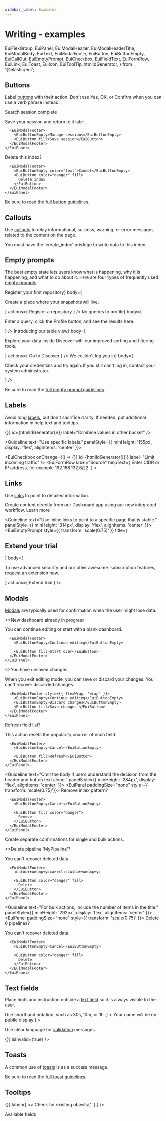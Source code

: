 ```yaml
---
sidebar_label: Examples
---
```


# Writing - examples

  EuiFlexGroup,
  EuiPanel,
  EuiModalHeader,
  EuiModalHeaderTitle,
  EuiModalBody,
  EuiText,
  EuiModalFooter,
  EuiButton,
  EuiButtonEmpty,
  EuiCallOut,
  EuiEmptyPrompt,
  EuiCheckbox,
  EuiFieldText,
  EuiFormRow,
  EuiLink,
  EuiToast,
  EuiIcon,
  EuiToolTip,
  htmlIdGenerator,
} from '@elastic/eui';

## Buttons

Label [buttons](../../components/navigation/buttons/button.mdx) with their action. Don't use Yes, OK, or Confirm when you can use a verb phrase instead.

<EuiFlexGroup gutterSize="m" alignItems="stretch">
  <Guideline text="Use a verb + noun for a button label." panelStyle={{ minHeight: '292px', display: 'flex', alignItems: 'center' }}>
    <EuiPanel paddingSize="none" style={{ transform: 'scale(0.75)' }}>
      <EuiModalHeader>
        <EuiModalHeaderTitle>Search session complete</EuiModalHeaderTitle>
      </EuiModalHeader>
      <EuiModalBody>
        <EuiText>
          <p>Save your session and return to it later.</p>
        </EuiText>
      </EuiModalBody>

      <EuiModalFooter>
        <EuiButtonEmpty>Manage sessions</EuiButtonEmpty>
        <EuiButton fill>Save session</EuiButton>
      </EuiModalFooter>
    </EuiPanel>
  </Guideline>
  <Guideline text="Use the same verb + noun as in the title." panelStyle={{ minHeight: '292px', display: 'flex', alignItems: 'center' }}>
    <EuiPanel paddingSize="none" style={{ transform: 'scale(0.75)' }}>
      <EuiModalHeader>
        <EuiModalHeaderTitle>Delete this index?</EuiModalHeaderTitle>
      </EuiModalHeader>

      <EuiModalFooter>
        <EuiButtonEmpty color="text">Cancel</EuiButtonEmpty>
        <EuiButton color="danger" fill>
          Delete index
        </EuiButton>
      </EuiModalFooter>
    </EuiPanel>
  </Guideline>
</EuiFlexGroup>

Be sure to read the [full button guidelines](../../components/navigation/buttons/guidelines.mdx).

## Callouts

Use [callouts](../../components/display/callout.mdx) to relay informational, success, warning, or error messages related to the content on the page.

<EuiFlexGroup gutterSize="m">
  <Guideline text="Ensure the description provides information in addition to the title" panelStyle={{ minHeight: '186px', display: 'flex', alignItems: 'center' }}>
    <EuiCallOut
      title="Ensure the description provides information in addition to the title."
      iconType="error"
      color="danger"
    >
      You must have the 'create_index' privilege to write data to this index.
    </EuiCallOut>
  </Guideline>
  <Guideline text="If a single sentence, end with a period." panelStyle={{ minHeight: '186px', display: 'flex', alignItems: 'center' }}>
    <EuiCallOut
      title="Your index can match two sources."
      iconType="search"
    />
  </Guideline>
</EuiFlexGroup>

## Empty prompts

The best empty state lets users know what is happening, why it is happening, and what to do about it. Here are four types of frequently used [empty prompts](../../components/display/empty-prompt/index.mdx).

<Guideline text="Prompt first-time users to take action.">
  <EuiEmptyPrompt
    style={{ transform: 'scale(0.75)'}}
    iconType="addDataApp"
    title={<h2>Register your first repository</h2>}
    body={<p>Create a place where your snapshots will live.</p>}
    actions={
      <EuiButton color="primary" fill>
        Register a repository
      </EuiButton>
    }
  />
</Guideline>

<Guideline text="If there is nothing to show, give instructions on what to do.">
  <EuiEmptyPrompt
    style={{ transform: 'scale(0.75)'}}
    iconType="searchProfilerApp"
    title={<h2>No queries to profile</h2>}
    body={
      <p>
        Enter a query, click the Profile button, and see the results
        here.
      </p>
    }
  />
</Guideline>

<Guideline text="Introduce a feature.">
  <EuiEmptyPrompt
    style={{ transform: 'scale(0.75)'}}
    iconType="discoverApp"
    title={<h2>Introducing our table view</h2>}
    body={
      <p>
        Explore your data inside Discover with our improved sorting and
        filtering tools.
      </p>
    }
    actions={
      <EuiButton color="primary" fill>
        Go to Discover
      </EuiButton>
    }
  />
</Guideline>

<Guideline text="If using an empty prompt for an error, explain next steps.">
  <EuiEmptyPrompt
    style={{ transform: 'scale(0.75)'}}
    iconType="lock"
    title={<h2>We couldn&apos;t log you in</h2>}
    body={
      <p>
        Check your credentials and try again. If you still can&apos;t
        log in, contact your system administrator.
      </p>
    }
  />
</Guideline>

Be sure to read the [full empty prompt guidelines](../../components/display/empty-prompt/index.mdx#guidelines).

## Labels

Avoid long [labels](../../components/forms/layouts/label.mdx), but don't sacrifice clarity. If needed, put additional information in help text and tooltips.

<EuiFlexGroup gutterSize="m">
  <Guideline text="Use labels that say what the input does." panelStyle={{ minHeight: '155px', display: 'flex', alignItems: 'center' }}>
    <div>
      <EuiFormRow>
        <EuiCheckbox
          onChange={() => {}}
          id={htmlIdGenerator()()}
          label="Combine values in other bucket"
        />
      </EuiFormRow>
      <EuiFormRow label="Bucket label">
        <EuiFieldText />
      </EuiFormRow>
    </div>
  </Guideline>

  <Guideline text="Use specific labels." panelStyle={{ minHeight: '155px', display: 'flex', alignItems: 'center' }}>
    <div>
      <EuiFormRow>
        <EuiCheckbox
          onChange={() => {}}
          id={htmlIdGenerator()()}
          label="Limit incoming traffic"
        />
      </EuiFormRow>
      <EuiFormRow
        label="Source"
        helpText={
          <span>
            Enter CIDR or IP address, for example 192.168.132.6/22.
          </span>
        }
      >
        <EuiFieldText />
      </EuiFormRow>
    </div>
  </Guideline>
</EuiFlexGroup>

## Links

Use [links](../../components/navigation/link.mdx) to point to detailed information.

<EuiFlexGroup gutterSize="m">
  <Guideline text="Place a 'Learn more' link after text that briefly introduces a topic or feature." panelStyle={{ minHeight: '314px', display: 'flex', alignItems: 'center' }}>
    <EuiCallOut size="m" title="Building a dashboard?" iconType="gear">
      Create content directly from our Dashboard app using our new integrated workflow. <Link to="https://www.elastic.co">Learn more</Link>
    </EuiCallOut>
  </Guideline>

  <Guideline text="Use inline links to point to a specific page that is stable." panelStyle={{ minHeight: '314px', display: 'flex', alignItems: 'center' }}>
    <EuiEmptyPrompt
      style={{ transform: 'scale(0.75)' }}
      title={<h2>Extend your trial</h2>}
      body={
        <p>
          To use advanced security and our other awesome&nbsp;
          <EuiLink>subscription features</EuiLink>, request an extension
          now.
        </p>
      }
      actions={
        <EuiButton color="primary" fill>
          Extend trial
        </EuiButton>
      }
    />
  </Guideline>
</EuiFlexGroup>

## Modals

[Modals](../../components/containers/modal/index.mdx) are typically used for confirmation when the user might lose data.

<EuiFlexGroup gutterSize="m">
  <Guideline text="For the body text, use one to two short sentences that explain the consequences." panelStyle={{ minHeight: '360px', display: 'flex', alignItems: 'center' }}>
    <EuiPanel paddingSize="none" style={{ transform: 'scale(0.75)' }}>
      <EuiModalHeader>
        <EuiModalHeaderTitle>
          <>New dashboard already in progress</>
        </EuiModalHeaderTitle>
      </EuiModalHeader>
      <EuiModalBody>
        <EuiText>
          <p>You can continue editing or start with a blank dashboard.</p>
        </EuiText>
      </EuiModalBody>

      <EuiModalFooter>
        <EuiButtonEmpty>Continue editing</EuiButtonEmpty>

        <EuiButton fill>Start over</EuiButton>
      </EuiModalFooter>
    </EuiPanel>
  </Guideline>
  <Guideline text="Some cases require three buttons." panelStyle={{ minHeight: '360px', display: 'flex', alignItems: 'center' }}>
    <EuiPanel paddingSize="none" style={{ transform: 'scale(0.75)' }}>
      <EuiModalHeader>
        <EuiModalHeaderTitle>
          <>You have unsaved changes</>
        </EuiModalHeaderTitle>
      </EuiModalHeader>
      <EuiModalBody>
        <EuiText>
          <p>
            When you exit editing mode, you can save or discard your
            changes. You can&apos;t recover discarded changes.
          </p>
        </EuiText>
      </EuiModalBody>

      <EuiModalFooter style={{ flexWrap: 'wrap' }}>
        <EuiButtonEmpty>Continue editing</EuiButtonEmpty>
        <EuiButtonEmpty>Discard changes</EuiButtonEmpty>
        <EuiButton fill>Save changes </EuiButton>
      </EuiModalFooter>
    </EuiPanel>
  </Guideline>
</EuiFlexGroup>

<EuiFlexGroup gutterSize="m">
  <Guideline text="Use the same action verbs in the header and button text." panelStyle={{ minHeight: '284px', display: 'flex', alignItems: 'center' }}>
    <EuiPanel paddingSize="none" style={{ transform: 'scale(0.75)'}}>
      <EuiModalHeader>
        <EuiModalHeaderTitle>Refresh field list?</EuiModalHeaderTitle>
      </EuiModalHeader>
      <EuiModalBody>
        <EuiText>
          <p>This action resets the popularity counter of each field.</p>
        </EuiText>
      </EuiModalBody>

      <EuiModalFooter>
        <EuiButtonEmpty>Cancel</EuiButtonEmpty>

        <EuiButton fill>Refresh</EuiButton>
      </EuiModalFooter>
    </EuiPanel>
  </Guideline>

  <Guideline text="Omit the body if users understand the decision from the header and button text alone." panelStyle={{ minHeight: '284px', display: 'flex', alignItems: 'center' }}>
    <EuiPanel paddingSize="none" style={{ transform: 'scale(0.75)'}}>
      <EuiModalHeader>
        <EuiModalHeaderTitle>Remove index pattern?</EuiModalHeaderTitle>
      </EuiModalHeader>

      <EuiModalFooter>
        <EuiButtonEmpty>Cancel</EuiButtonEmpty>

        <EuiButton fill color="danger">
          Remove
        </EuiButton>
      </EuiModalFooter>
    </EuiPanel>
  </Guideline>
</EuiFlexGroup>

Create separate confirmations for single and bulk actions.

<EuiFlexGroup gutterSize="m">
  <Guideline text="Asking users to delete a single item should include the item name in the title, if possible. Use single quotes around the name if it helps clarify meaning." panelStyle={{ minHeight: '292px', display: 'flex', alignItems: 'center' }}>
    <EuiPanel paddingSize="none" style={{ transform: 'scale(0.75)'}}>
      <EuiModalHeader>
        <EuiModalHeaderTitle>
          <>Delete pipeline &apos;MyPipeline&apos;?</>
        </EuiModalHeaderTitle>
      </EuiModalHeader>
      <EuiModalBody>
        <EuiText>
          <p>You can&apos;t recover deleted data.</p>
        </EuiText>
      </EuiModalBody>

      <EuiModalFooter>
        <EuiButtonEmpty>Cancel</EuiButtonEmpty>

        <EuiButton color="danger" fill>
          Delete
        </EuiButton>
      </EuiModalFooter>
    </EuiPanel>
  </Guideline>

  <Guideline text="For bulk actions, include the number of items in the title." panelStyle={{ minHeight: '292px', display: 'flex', alignItems: 'center' }}>
    <EuiPanel paddingSize="none" style={{ transform: 'scale(0.75)' }}>
      <EuiModalHeader>
        <EuiModalHeaderTitle>Delete 6 pipelines?</EuiModalHeaderTitle>
      </EuiModalHeader>
      <EuiModalBody>
        <EuiText>
          <p>You can&apos;t recover deleted data.</p>
        </EuiText>
      </EuiModalBody>

      <EuiModalFooter>
        <EuiButtonEmpty>Cancel</EuiButtonEmpty>

        <EuiButton color="danger" fill>
          Delete
        </EuiButton>
      </EuiModalFooter>
    </EuiPanel>
  </Guideline>
</EuiFlexGroup>

## Text fields

Place hints and instruction outside a [text field](../../components/forms/text/basic.mdx) so it is always visible to the user.

<EuiFlexGroup gutterSize="m">
  <Guideline text="Help users make the right decision by clarifying what goes inside a field.">
    <EuiFormRow
      label="Set a custom interval"
      helpText={
        <span>Use shorthand notation, such as 30s, 10m, or 1h.</span>
      }
    >
      <EuiFieldText />
    </EuiFormRow>
  </Guideline>
  <Guideline text="Use complete sentences and ending punctuation.">
    <EuiFormRow
      label="Name"
      helpText={<span>Your name will be on public display.</span>}
    >
      <EuiFieldText name="text" />
    </EuiFormRow>
  </Guideline>
</EuiFlexGroup>

Use clear language for [validation](../../components/forms/validation/basic.mdx) messages.

<EuiFlexGroup gutterSize="m">
  <Guideline text="Prefer this format for a required field.">
    <EuiFormRow label="Name" isInvalid={true} error="Name is required.">
      <EuiFieldText name="text" isInvalid={true} />
    </EuiFormRow>
  </Guideline>
  <Guideline text="Tell users what happened and how to fix it.">
    <EuiFormRow
      label="Address"
      error="Choose a different address as this one already exists."
      isInvalid={true}
    >
      <EuiFieldText
        value="1234 Elastic Ave"
        onChange={() => {}}
        isInvalid={true}
      />
    </EuiFormRow>
  </Guideline>
</EuiFlexGroup>

## Toasts

A common use of [toasts](../../components/display/toast/index.mdx) is as a success message.

<EuiFlexGroup gutterSize="m">
  <Guideline text="For common actions such as create, add, delete, remove, and save, include the object type, the object name if available, and the past tense of the action. Don't include &quot;successfully&quot;. It's implied.">
    <EuiToast
      color="success"
      style={{ maxWidth: 300 }}
      title="User 'Casey Smith' was added"
    />
  </Guideline>
  <Guideline text="For a message about multiple objects, include the object count, but not the names of the objects.">
    <EuiToast
      color="success"
      style={{ maxWidth: 300 }}
      title="4 visualizations were deleted"
    />
  </Guideline>
</EuiFlexGroup>

Be sure to read the [full toast guidelines](../../components/display/toast/index.mdx#guidelines).

## Tooltips

<EuiFlexGroup gutterSize="m">
  <Guideline text="Use sentence case and ending period.  Sentence fragments are ok.">
    <EuiToolTip
      content="Check if objects were previously copied or imported into the space."
      position="right"
    >
      <EuiCheckbox
        id="explainedCheckbox"
        onChange={() => {}}
        label={
          <>
            Check for existing objects{' '}
            <EuiIcon className="eui-alignTop" type="questionInCircle" />
          </>
        }
      />
    </EuiToolTip>
  </Guideline>
  <Guideline text="Multi-lines are ok, but use 2 lines max.">
    <EuiText size="s">
      <p>
        <EuiToolTip
          content="Available fields have data in the first 500 documents that match your filters. Full text and geographic fields cannot be visualized and are not shown."
          position="right"
        >
          <span>
            Available fields <EuiIcon className="eui-alignTop" type="questionInCircle" />
          </span>
        </EuiToolTip>
      </p>
    </EuiText>
  </Guideline>
</EuiFlexGroup>
